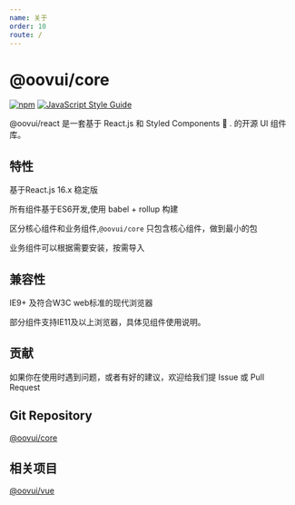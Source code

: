 ```yaml
---
name: 关于
order: 10
route: /
---
```





# @oovui/core

[![npm](https://img.shields.io/npm/v/@oovui/audio-player-react.svg)](https://www.npmjs.com/package/@oovui/audio-player-react)  [![JavaScript Style Guide](https://img.shields.io/badge/code_style-standard-brightgreen.svg)](https://standardjs.com)


<ImgBox src="https://github.com/oovui/react-components/blob/master/docs-site/images/logo.png?raw=true"/>


@oovui/react 是一套基于 React.js 和 Styled Components 💅 . 的开源 UI 组件库。

## 特性
基于React.js 16.x 稳定版

所有组件基于ES6开发,使用  babel + rollup 构建

区分核心组件和业务组件,`@oovui/core` 只包含核心组件，做到最小的包

业务组件可以根据需要安装，按需导入

## 兼容性

IE9+ 及符合W3C web标准的现代浏览器

部分组件支持IE11及以上浏览器，具体见组件使用说明。

## 贡献

如果你在使用时遇到问题，或者有好的建议，欢迎给我们提 Issue 或 Pull Request

## Git Repository

[@oovui/core](https://github.com/oovui/react-components)


## 相关项目

[@oovui/vue](https://github.com/oovui/vue-components)


